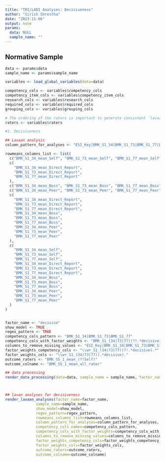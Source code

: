 ```yaml
---
title: "TRI/LARI Analyses: Decisiveness"
author: "Sirish Shrestha"
date: "2023-11-06"
output: none
params: 
  data: NULL
  sample_name: ""
---
```



## Normative Sample 

```r

data <- params$data
sample_name <- params$sample_name

variables <- load_global_variables(data=data)

competency_cols <- variables$competency_cols
competency_item_cols <- variables$competency_item_cols
research_cols <- variables$research_cols
required_cols <- variables$required_cols
grouping_cols <- variables$grouping_cols

# The ordering of the raters is important to generate consistent `lavaan` results. Based on the ordering of the raters, the calculations may be different.
raters <- variables$raters


```



```r

#1. Decisiveness

## Lavaan analysis
column_pattern_for_analyses <- "ESI_Key|BMK_S1_34|BMK_S1_73|BMK_S1_77|BMK_S2_8|BMK_S2_13|BMK_S2_15|BMK_S2_19|BMK_S2_22|BMK_S2_17|BMK_S2_25|BMK_S2_35|BMK_S2_18|BMK_S2_21|BMK_S2_23|BMK_S2_28|BMK_S2_30|BMK_S2_34|BMK_S2_36|BMK_S2_6|BMK_S2_7|BMK_S2_12|BMK_S2_14|BMK_S2_10|BMK_S2_5|BMK_S2_16|BMK_S2_26|BMK_S2_24|BMK_S2_33|BMK_S2_2|BMK_S2_20|BMK_S2_27|BMK_S2_29|BMK_S2_31|BMK_S2_32|BMK_S2_3|BMK_S2_4|BMK_S2_1|BMK_S2_11|BMK_S2_9|BMK_S5_1|BMK_S5_2|BMK_S5_3|BMK_S5_4|BMK_S5_5|BMK_S5_6|BMK_S5_7|BMK_S5_8|BMK_S5_9"

rowmeans_columns_list <- list(
  c("BMK_S1_34_mean_Self", "BMK_S1_73_mean_Self", "BMK_S1_77_mean_Self"),
  c(
    "BMK_S1_34_mean_Direct_Report",
    "BMK_S1_73_mean_Direct_Report",
    "BMK_S1_77_mean_Direct_Report"
  ),
  c("BMK_S1_34_mean_Boss", "BMK_S1_73_mean_Boss", "BMK_S1_77_mean_Boss"),
  c("BMK_S1_34_mean_Peer", "BMK_S1_73_mean_Peer", "BMK_S1_77_mean_Peer"),
  c(
    "BMK_S1_34_mean_Direct_Report",
    "BMK_S1_73_mean_Direct_Report",
    "BMK_S1_77_mean_Direct_Report",
    "BMK_S1_34_mean_Boss",
    "BMK_S1_73_mean_Boss",
    "BMK_S1_77_mean_Boss",
    "BMK_S1_34_mean_Peer",
    "BMK_S1_73_mean_Peer",
    "BMK_S1_77_mean_Peer"
  ),
  c(
    "BMK_S1_34_mean_Self",
    "BMK_S1_73_mean_Self",
    "BMK_S1_77_mean_Self",
    "BMK_S1_34_mean_Direct_Report",
    "BMK_S1_73_mean_Direct_Report",
    "BMK_S1_77_mean_Direct_Report",
    "BMK_S1_34_mean_Boss",
    "BMK_S1_73_mean_Boss",
    "BMK_S1_77_mean_Boss",
    "BMK_S1_34_mean_Peer",
    "BMK_S1_73_mean_Peer",
    "BMK_S1_77_mean_Peer"
  )
)


factor_name <- "decisive" 
show_model <- TRUE
regex_pattern <- TRUE
competency_cols_pattern <- "BMK_S1_34|BMK_S1_73|BMK_S1_77"
competency_cols_with_factor_weights <- "BMK_S1_(34|73|77)(?!.*decisive).*" 
columns_to_remove_missing_values <- "ESI_Key|BMK_S1_34|BMK_S1_73|BMK_S1_77"
factor_weights_competency_cols <- "\\w+_S1_(34|73|77)(?!.*decisive).*" 
factor_weights_cols <- "\\w+_S1_(34|73|77)(.*decisive)."
outcome_raters <- "BMK_S5_1_mean_(?!Self)"
outcome_colname <- "BMK_S5_1_mean_all_rater"


```



```r


## data processing
render_data_processing(data=data, sample_name = sample_name, factor_name = factor_name)



## lavan analyses for decisiveness
render_lavaan_analyses(factor_name=factor_name,
              sample_name=sample_name,
              show_model=show_model,
              regex_pattern=regex_pattern,
              rowmeans_columns_list=rowmeans_columns_list,
              column_pattern_for_analyses=column_pattern_for_analyses,
              competency_cols_names=competency_cols_pattern,
              competency_cols_with_factor_weights=competency_cols_with_factor_weights,
              columns_to_remove_missing_values=columns_to_remove_missing_values,
              factor_weights_competency_cols=factor_weights_competency_cols,
              factor_weights_cols=factor_weights_cols,
              outcome_raters=outcome_raters,
              outcome_colname=outcome_colname)


```